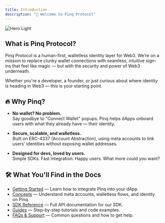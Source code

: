 ```yaml
---
title: Introduction
description: "👋 Welcome to Pinq Protocol"
---
```


<img
  className="block"
  src="/images/banner.png"
  alt="Hero Light"
/>

## What is Pinq Protocol?

Pinq Protocol is a human-first, walletless identity layer for Web3. We’re on a mission to replace clunky wallet connections with seamless, intuitive sign-ins that feel like magic — but with the security and power of Web3 underneath.

Whether you're a developer, a founder, or just curious about where identity is heading in Web3 — this is your starting point.

## 🔥 Why Pinq?

- **No wallet? No problem.**  
  Say goodbye to "Connect Wallet" popups. Pinq helps dApps onboard users with what they already have — their identity.

- **Secure, scalable, and walletless.**  
  Built on ERC-4337 (Account Abstraction), using meta accounts to link users' identities without exposing wallet addresses.

- **Designed for devs, loved by users.**  
  Simple SDKs. Fast integration. Happy users. What more could you want?

## 🛠️ What You'll Find in the Docs

- <a href="/docs/getting-started">Getting Started</a> — Learn how to integrate Pinq into your dApp.
- <a href="/docs/concepts/meta-accounts">Concepts</a> — Understand meta accounts, walletless flows, and identity on Pinq.
- <a href="/docs/sdk">SDK Reference</a> — Full API documentation for our SDK.
- <a href="/docs/guides/first-integration">Guides</a> — Step-by-step tutorials and code examples.
- <a href="/docs/faq">FAQs & Support</a> — Common questions and how to get help.
